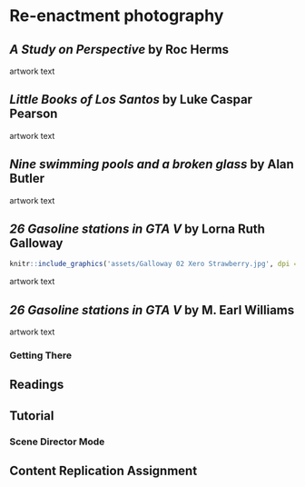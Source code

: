 # Re-enactment photography

## _A Study on Perspective_ by Roc Herms

artwork text

## _Little Books of Los Santos_ by Luke Caspar Pearson 

artwork text

## _Nine swimming pools and a broken glass_ by Alan Butler

artwork text

## _26 Gasoline stations in GTA V_ by Lorna Ruth Galloway 
```r
knitr::include_graphics('assets/Galloway 02 Xero Strawberry.jpg', dpi = NA)
```
artwork text

## _26 Gasoline stations in GTA V_ by M. Earl Williams 

artwork text

### Getting There

## Readings

## Tutorial

### Scene Director Mode

## Content Replication Assignment

